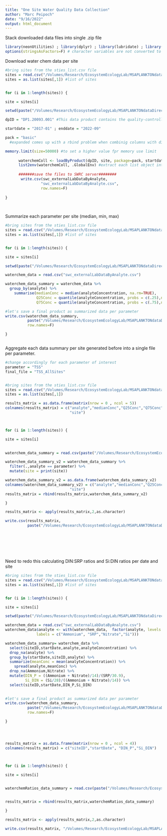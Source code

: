 ```yaml
---
title: "One Site Water Quality Data Collection"
author: "Marc Peipoch"
date: "9/16/2022"
output: html_document
---
```


Stack downloaded data files into single .zip file
```r
library(neonUtilities) ; library(dplyr) ; library(lubridate) ; library(tidyr)
options(stringsAsFactors=F) # character variables are not converted to factors
```

Download water chem data per site
```r
#bring sites from the sties_list.csv file 
sites = read.csv("/Volumes/Research/EcosystemEcologyLab/MSAPLANKTONdataDirectory/DataInDevelopment/NEONData/sites_list.csv",header =F)
sites = as.list(sites[,1]) #list of sites


for (i in 1:length(sites)) {

site = sites[i]

setwd(paste("/Volumes/Research/EcosystemEcologyLab/MSAPLANKTONdataDirectory/DataInDevelopment/NEONData/",site,"/01_input",sep=""))

dpID = "DP1.20093.001" #This data product contains the quality-controlled, native sampling resolution data from NEON's surface water chemistry sampling protocol. Subsamples are analyzed at NEON domain headquarters for alkalinity and acid neutralizing capacity (ANC); other subsamples are sent to external facilities for a broad suite of analytes, including dissolved and total nutrients and carbon, cations and anions, and general chemistry. 

startdate = "2017-01" ; enddate = "2022-09"

pack = "basic"
  #expanded comes up with a rbind problem when combinig columns with different attributes

memory.limit(size=50000) #to set a higher value fpr memory use limit
      
      waterchemColl <- loadByProduct(dpID, site, package=pack, startdate, enddate, check.size=FALSE) #returns a list with all data frames
      list2env(waterchemColl, .GlobalEnv) #extract each list object into the environment (don't do this if working with multiple sites)
      
      #######save the files to SWRC server########
       write.csv(swc_externalLabDataByAnalyte, 
                "swc_externalLabDataByAnalyte.csv", 
                row.names=F)
       
}
     
   


```

Summarize each parameter per site (median, min, max) 
```r

#bring sites from the sties_list.csv file 
sites = read.csv("/Volumes/Research/EcosystemEcologyLab/MSAPLANKTONdataDirectory/DataInDevelopment/NEONData/sites_list.csv",header =F)
sites = as.list(sites[,1]) #list of sites


for (i in 1:length(sites)) {

site = sites[i]

setwd(paste("/Volumes/Research/EcosystemEcologyLab/MSAPLANKTONdataDirectory/DataInDevelopment/NEONData/",site,"/01_input",sep=""))

waterchem_data = read.csv("swc_externalLabDataByAnalyte.csv")

waterchem_data_summary = waterchem_data %>%
  group_by(analyte) %>%
    summarise(medianConc = median(analyteConcentration, na.rm=TRUE),
              Q25Conc = quantile(analyteConcentration, probs = c(.25),na.rm=T),
              Q75Conc = quantile(analyteConcentration, probs = c(.75),na.rm=T)) 

#let's save a final product as summarized data per parameter 
write.csv(waterchem_data_summary, 
          paste("/Volumes/Research/EcosystemEcologyLab/MSAPLANKTONdataDirectory/DataInDevelopment/NEONData/",site,"/04_product/waterchem_data_summary.csv",sep=""), 
          row.names=F)

}



```


Aggregate each data summary per site generated before into a single file per parameter. 
```r
#change accordingly for each parameter of interest
parameter = "TSS"
final_file = "TSS_AllSites"


#bring sites from the sties_list.csv file 
sites = read.csv("/Volumes/Research/EcosystemEcologyLab/MSAPLANKTONdataDirectory/DataInDevelopment/NEONData/sites_list.csv",header =F)
sites = as.list(sites[,1])

results_matrix = as.data.frame(matrix(nrow = 0 , ncol = 5))    
colnames(results_matrix) = c("analyte","medianConc","Q25Conc","Q75Conc",
                             "site")



for (i in 1:length(sites)) {

site = sites[i]
 

waterchem_data_summary = read.csv(paste("/Volumes/Research/EcosystemEcologyLab/MSAPLANKTONdataDirectory/DataInDevelopment/NEONData/",site,"/04_product/waterchem_data_summary.csv",sep=""))

waterchem_data_summary_v2 = waterchem_data_summary %>%
  filter(.,analyte == parameter) %>%
  mutate(site = print(site))

waterchem_data_summary_v2 = as.data.frame(waterchem_data_summary_v2)
colnames(waterchem_data_summary_v2) = c("analyte","medianConc","Q25Conc","Q75Conc",
                             "site")
results_matrix = rbind(results_matrix,waterchem_data_summary_v2)

}

results_matrix <- apply(results_matrix,2,as.character)

write.csv(results_matrix, 
          paste("/Volumes/Research/EcosystemEcologyLab/MSAPLANKTONdataDirectory/DataInDevelopment/Aggregations/AggregatedNEONdata/01_input/",final_file,".csv",sep=""))








```

Need to redo this calculating DIN:SRP ratios and Si:DIN ratios per date and site 
```r

#bring sites from the sties_list.csv file 
sites = read.csv("/Volumes/Research/EcosystemEcologyLab/MSAPLANKTONdataDirectory/DataInDevelopment/NEONData/sites_list.csv",header =F)
sites = as.list(sites[,1]) #list of sites


for (i in 1:length(sites)) {

site = sites[i]

setwd(paste("/Volumes/Research/EcosystemEcologyLab/MSAPLANKTONdataDirectory/DataInDevelopment/NEONData/",site,"/01_input",sep=""))

waterchem_data = read.csv("swc_externalLabDataByAnalyte.csv")
waterchem_data$analyte <- with(waterchem_data,  factor(analyte, levels = c("NH4 - N", "Ortho - P","NO3+NO2 - N", "Si"), 
              labels = c("Ammonium", "SRP","Nitrate","Si")))

waterchem_data_summary= waterchem_data %>%
  select(siteID,startDate,analyte,analyteConcentration) %>%
  drop_na(analyte) %>%
  group_by(startDate,siteID,analyte) %>%
  summarize(meanConc = mean(analyteConcentration)) %>%
    spread(analyte,meanConc) %>%
  drop_na(Ammonium,Nitrate) %>%
  mutate(DIN_P = ((Ammonium + Nitrate)/14)/(SRP/30.9),
         Si_DIN = (Si/28)/((Ammonium + Nitrate)/14)) %>%
  select(siteID,startDate,DIN_P,Si_DIN) 
  

#let's save a final product as summarized data per parameter 
write.csv(waterchem_data_summary, 
          paste("/Volumes/Research/EcosystemEcologyLab/MSAPLANKTONdataDirectory/DataInDevelopment/NEONData/",site,"/04_product/waterchemRatios_data_summary.csv",sep=""), 
          row.names=F)

}




results_matrix = as.data.frame(matrix(nrow = 0 , ncol = 4))    
colnames(results_matrix) = c("siteID","startDate", "DIN_P","Si_DIN")



for (i in 1:length(sites)) {

site = sites[i]
 

waterchemRatios_data_summary = read.csv(paste("/Volumes/Research/EcosystemEcologyLab/MSAPLANKTONdataDirectory/DataInDevelopment/NEONData/",site,"/04_product/waterchemRatios_data_summary.csv",sep=""))


results_matrix = rbind(results_matrix,waterchemRatios_data_summary)

}

results_matrix <- apply(results_matrix,2,as.character)

write.csv(results_matrix, "/Volumes/Research/EcosystemEcologyLab/MSAPLANKTONdataDirectory/DataInDevelopment/Aggregations/AggregatedNEONdata/01_input/StoichRatios_AllSites.csv")








```




